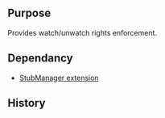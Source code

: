 {{Extension
|name        = WatchRight
|status      = beta
|type        = other
|author      = [[user:jldupont|Jean-Lou Dupont]]
|image       =
|version     = 1.0.0
|update      =
|mediawiki   = 1.10, 1.11
|download    = [http://mediawiki.googlecode.com/svn/tags/ SVN]
|readme      =
|changelog   = See SVN ($Id$)
|description = 
|parameters  =
|rights      =
|example     =
}}
== Purpose==
Provides watch/unwatch rights enforcement.

== Dependancy ==
* [[Extension:StubManager|StubManager extension]]

{{Pear|WatchRight}}

== History ==
